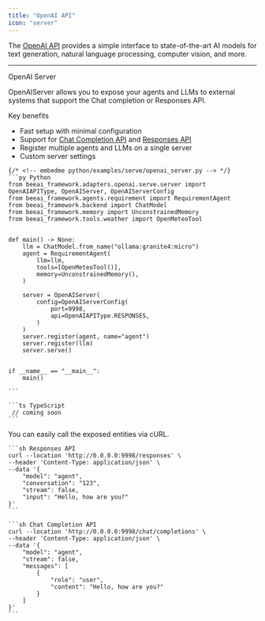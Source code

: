 ```yaml
---
title: "OpenAI API"
icon: "server"
---
```


The [OpenAI API](https://platform.openai.com/docs/quickstart) provides a simple interface to state-of-the-art AI models for text generation, natural language processing, computer vision, and more.

---

<Heading level={2} id="server">OpenAI Server</Heading>

OpenAIServer allows you to expose your agents and LLMs to external systems that support the Chat completion or Responses API.

Key benefits
- Fast setup with minimal configuration
- Support for [Chat Completion API](https://platform.openai.com/docs/api-reference/chat) and [Responses API](https://platform.openai.com/docs/api-reference/responses)
- Register multiple agents and LLMs on a single server
- Custom server settings

<CodeGroup>

	{/* <!-- embedme python/examples/serve/openai_server.py --> */}
	```py Python
	from beeai_framework.adapters.openai.serve.server import OpenAIAPIType, OpenAIServer, OpenAIServerConfig
	from beeai_framework.agents.requirement import RequirementAgent
	from beeai_framework.backend import ChatModel
	from beeai_framework.memory import UnconstrainedMemory
	from beeai_framework.tools.weather import OpenMeteoTool
	
	
	def main() -> None:
	    llm = ChatModel.from_name("ollama:granite4:micro")
	    agent = RequirementAgent(
	        llm=llm,
	        tools=[OpenMeteoTool()],
	        memory=UnconstrainedMemory(),
	    )
	
	    server = OpenAIServer(
	        config=OpenAIServerConfig(
	            port=9998,
	            api=OpenAIAPIType.RESPONSES,
	        )
	    )
	    server.register(agent, name="agent")
	    server.register(llm)
	    server.serve()
	
	
	if __name__ == "__main__":
	    main()
	
	```

	```ts TypeScript
	 // coming soon
	```

</CodeGroup>

You can easily call the exposed entities via cURL.

<CodeGroup>

	```sh Responses API
	curl --location 'http://0.0.0.0:9998/responses' \
	--header 'Content-Type: application/json' \
	--data '{
		"model": "agent",
		"conversation": "123",
		"stream": false,
		"input": "Hello, how are you?"
	}'
	```

	```sh Chat Completion API
	curl --location 'http://0.0.0.0:9998/chat/completions' \
	--header 'Content-Type: application/json' \
	--data '{
	    "model": "agent",
	    "stream": false,
	    "messages": [
	        {
	            "role": "user",
	            "content": "Hello, how are you?"
	        }
	    ]
	}'
	```

</CodeGroup>
